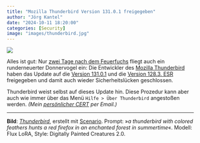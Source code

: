 ```yaml
---
title: "Mozilla Thunderbird Version 131.0.1 freigegeben"
author: "Jörg Kantel"
date: "2024-10-11 18:20:00"
categories: [Security]
image: "images/thunderbird.jpg"
---
```


[![](images/thunderbird-b.jpg)](https://www.flickr.com/photos/schockwellenreiter/54058511182/)

Alles ist gut: Nur [zwei Tage nach dem Feuerfuchs](https://kantel.github.io/posts/2024100901_firefox_update/) fliegt auch ein runderneuerter Donnervogel ein: Die Entwickler des [Mozilla Thunderbird](http://www.mozillamessaging.com/) haben das Update auf die [Version 131.0.1](https://www.thunderbird.net/en-US/thunderbird/131.0.1/releasenotes/) und die [Version 128.3. ESR](https://www.thunderbird.net/en-US/thunderbird/128.3.1esr/releasenotes/) freigegeben und damit auch wieder Sicherheitslücken geschlossen.

Thunderbird weist selbst auf dieses Update hin. Diese Prozedur kann aber auch wie immer über das Menü `Hilfe > Über Thunderbird` angestoßen werden. *(Mein [persönlicher CERT](https://wwwuser.gwdguser.de/~mreiman1/) per Email.)*

---

**Bild**: *[Thunderbird](https://www.flickr.com/photos/schockwellenreiter/54058511182/)*, erstellt mit [Scenario](http://cognitiones.kantel-chaos-team.de/technikgeschichte/rechnerundnetze/scenario.html). Prompt: »*a thunderbird with colored feathers hunts a red firefox in an enchanted forest in summertime*«. Modell: Flux LoRA, Style: Digitally Painted Creatures 2.0.
